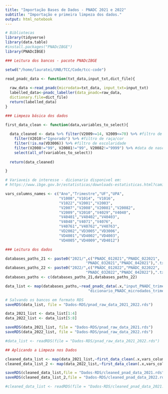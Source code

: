 ```yaml
---
title: "Importação Bases de Dados - PNADC 2021 e 2022"
subtitle: "Importação e primeira limpeza dos dados." 
output: html_notebook
---
```


```r
# Bibliotecas
library(tidyverse)
library(data.table)
#install.packages("PNADcIBGE")
library(PNADcIBGE)

```


```r
### Leitura dos bancos - pacote PNADcIBGE

setwd("/home/lauratei/UNB/TCC/Code/tcc-code")

read_pnadc_data <- function(txt_data,input_txt,dict_file){
  
  raw_data <-read_pnadc(microdata=txt_data, input_txt=input_txt)
  labelled_data<-pnadc_labeller(data_pnadc=raw_data,
  dictionary.file=dict_file)
  return(labelled_data)
}


```


```r
### Limpeza básica dos dados

first_data_clean <- function(data,variables_to_select){
  
  data_cleaned <- data %>% filter(V2009>=14, V2009<=70) %>% #filtro de idade
    filter(V2010!="Ignorado") %>% #filtro de raça/cor
    filter(!is.na(VD3006)) %>% #filtro de escolaridade
    filter(V2008!="99", V20081!="99", V20082!="9999") %>% #data de nascimento (elimina cerca de 10% das linhas)
    select(all_of(variables_to_select))
  
  return(data_cleaned)

}

# Variaveis de interesse - dicionario disponivel em:
# https://www.ibge.gov.br/estatisticas/downloads-estatisticas.html?caminho=Trabalho_e_Rendimento/Pesquisa_Nacional_por_Amostra_de_Domicilios_continua/Trimestral/Microdados/Documentacao  

vars_columns_names <- c("Ano","Trimestre","UF","UPA",
                        "V1008","V1014", "V1016",
                        "V1022","V2001","V2003",
                        "V2007","V2008","V20081","V20082",
                        "V2009","V2010","V4029","V4040",
                        "V40401","V40402","V40403",
                        "V4048","V4071","V4076",
                        "V40761","V40762","V40763",
                        "VD2002","VD3005","VD3006",
                        "VD4001","VD4002","VD4003",
                        "VD4005","VD4009","VD4012")

```


```r
### Leitura dos dados

databases_paths_21 <- paste0("2021/",c("PNADC_012021","PNADC_022021",
                                    "PNADC_032021","PNADC_042021"),".txt")
databases_paths_22 <- paste0("2022/",c("PNADC_012022","PNADC_022022",
                                    "PNADC_032022","PNADC_042022"),".txt")
databases_paths <- c(databases_paths_21,databases_paths_22)

data_list <- map(databases_paths,~read_pnadc_data(.x,"input_PNADC_trimestral.txt",
                                     "dicionario_PNADC_microdados_trimestral.xls"))

# Salvando os bancos em formato RDS
saveRDS(data_list, file = "Dados-RDS/pnad_raw_data_2021_2022.rds")

data_2021_list <- data_list[1:4]
data_2022_list <- data_list[5:8]

saveRDS(data_2021_list, file = "Dados-RDS/pnad_raw_data_2021.rds")
saveRDS(data_2022_list, file = "Dados-RDS/pnad_raw_data_2022.rds")

#data_list <- readRDS(file = "Dados-RDS/pnad_raw_data_2021_2022.rds")

```

```r
## Aplicando a Limpeza nos Dados

cleaned_data_list <- map(data_2021_list,~first_data_clean(.x,vars_columns_names))
cleaned_data_list_2 <- map(data_2022_list,~first_data_clean(.x,vars_columns_names))

saveRDS(cleaned_data_list,file = "Dados-RDS/cleaned_pnad_data_2021.rds")
saveRDS(cleaned_data_list_2,file = "Dados-RDS/cleaned_pnad_data_2022.rds")

#cleaned_data_list <- readRDS(file = "Dados-RDS/cleaned_pnad_data_2021.rds")
```

